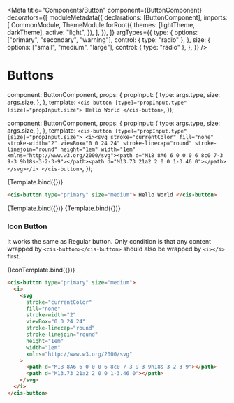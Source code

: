 
<Meta
  title="Components/Button"
  component={ButtonComponent}
  decorators={[
    moduleMetadata({
      declarations: [ButtonComponent],
      imports: [
        CommonModule,
        ThemeModule.forRoot({
          themes: [lightTheme, darkTheme],
          active: "light",
        }),
      ],
    }),
  ]}
  argTypes={{
    type: {
      options: ["primary", "secondary", "warning"],
      control: { type: "radio" },
    },
    size: {
      options: ["small", "medium", "large"],
      control: { type: "radio" },
    },
  }}
/>

# Buttons

  component: ButtonComponent,
  props: {
    propInput: {
      type: args.type,
      size: args.size,
    },
  },
  template: `<cis-button [type]="propInput.type" [size]="propInput.size"> Hello World </cis-button>`,
});

  component: ButtonComponent,
  props: {
    propInput: {
      type: args.type,
      size: args.size,
    },
  },
  template: `<cis-button [type]="propInput.type" [size]="propInput.size">
  <i><svg stroke="currentColor" fill="none" stroke-width="2" viewBox="0 0 24 24" stroke-linecap="round" stroke-linejoin="round" height="1em" width="1em" xmlns="http://www.w3.org/2000/svg"><path d="M18 8A6 6 0 0 0 6 8c0 7-3 9-3 9h18s-3-2-3-9"></path><path d="M13.73 21a2 2 0 0 1-3.46 0"></path></svg></i>
  </cis-button>`,
});

<Canvas>
  <Story
    name="Primary Button"
    args={{
      type: "primary",
      size: "medium",
    }}
  >
    {Template.bind({})}
  </Story>
</Canvas>

```html
<cis-button type="primary" size="medium"> Hello World </cis-button>
```

<ArgsTable story="Primary Button" />

<Canvas>
  <Story
    name="Secondary Button"
    args={{
      type: "secondary",
      size: "medium",
    }}
  >
    {Template.bind({})}
  </Story>
</Canvas>

<Canvas>
  <Story
    name="Warning Button"
    args={{
      type: "warning",
      size: "medium",
    }}
  >
    {Template.bind({})}
  </Story>
</Canvas>

### Icon Button

It works the same as Regular button. Only condition is that any content wrapped by `<cis-button></cis-button>` should also be wrapped by `<i></i>` first.

<Canvas>
  <Story
    name="Icon Button"
    args={{
      type: "primary",
      size: "medium",
    }}
  >
    {IconTemplate.bind({})}
  </Story>
</Canvas>

```html
<cis-button type="primary" size="medium">
  <i>
    <svg
      stroke="currentColor"
      fill="none"
      stroke-width="2"
      viewBox="0 0 24 24"
      stroke-linecap="round"
      stroke-linejoin="round"
      height="1em"
      width="1em"
      xmlns="http://www.w3.org/2000/svg"
    >
      <path d="M18 8A6 6 0 0 0 6 8c0 7-3 9-3 9h18s-3-2-3-9"></path>
      <path d="M13.73 21a2 2 0 0 1-3.46 0"></path>
    </svg>
  </i>
</cis-button>
```
